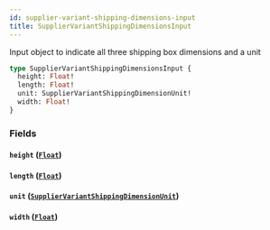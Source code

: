 ```yaml
---
id: supplier-variant-shipping-dimensions-input
title: SupplierVariantShippingDimensionsInput
---
```



Input object to indicate all three shipping box dimensions and a unit


```graphql
type SupplierVariantShippingDimensionsInput {
  height: Float!
  length: Float!
  unit: SupplierVariantShippingDimensionUnit!
  width: Float!
}
```


### Fields

#### `height` ([`Float`](/developers/supplier-apis/supply-api/graphql/reference/scalars/float))




#### `length` ([`Float`](/developers/supplier-apis/supply-api/graphql/reference/scalars/float))




#### `unit` ([`SupplierVariantShippingDimensionUnit`](/developers/supplier-apis/supply-api/graphql/reference/enums/supplier-variant-shipping-dimension-unit))




#### `width` ([`Float`](/developers/supplier-apis/supply-api/graphql/reference/scalars/float))






